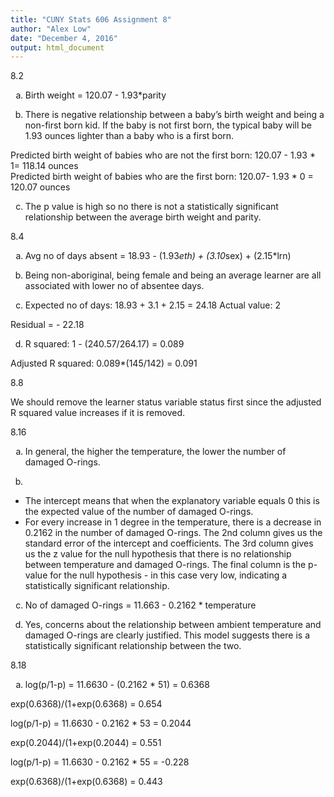 ---
title: "CUNY Stats 606 Assignment 8"
author: "Alex Low"
date: "December 4, 2016"
output: html_document
---

8.2

a) Birth weight = 120.07 - 1.93*parity

b) There is negative relationship between a baby's birth weight and being a non-first born kid. If the baby is not first born, the typical baby will be 1.93  ounces lighter than a baby who is a first born. 

Predicted birth weight of babies who are not the first born: 120.07 - 1.93 * 1= 118.14 ounces   
Predicted birth weight of babies who are the first born: 120.07- 1.93 * 0 = 120.07 ounces  
 
c) The p value is high so no there is not a statistically significant relationship between the average birth weight and parity.

8.4

a) Avg no of days absent = 18.93 - (1.93*eth) + (3.10*sex) + (2.15*lrn)

b) Being non-aboriginal, being female and being an average learner are all associated with lower no of absentee days.

c) Expected no of days: 18.93 + 3.1 + 2.15 = 24.18
Actual value: 2

Residual = - 22.18

d) R squared: 1 - (240.57/264.17) = 0.089

Adjusted R squared: 0.089*(145/142) = 0.091

8.8

We should remove the learner status variable status first since the adjusted R squared value increases if it is removed.

8.16

a) In general, the higher the temperature, the lower the number of damaged O-rings.

b)
- The intercept means that when the explanatory variable equals 0 this is the expected value of the number of damaged O-rings.
- For every increase in 1 degree in the temperature, there is a decrease in 0.2162 in the number of damaged O-rings. The 2nd column gives us the standard error of the intercept and coefficients. The 3rd column gives us the z value for the null hypothesis that there is no relationship between temperature and damaged O-rings. The final column is the p-value for the null hypothesis - in this case very low, indicating a statistically significant relationship.
 
c) No of damaged O-rings = 11.663 - 0.2162 * temperature

d) Yes, concerns about the relationship between ambient temperature and damaged O-rings are clearly justified. This model suggests there is a statistically significant relationship between the two.

8.18

a) log(p/1-p) = 11.6630 - (0.2162 * 51)  = 0.6368

exp(0.6368)/(1+exp(0.6368) = 0.654

log(p/1-p) = 11.6630 - 0.2162 * 53 = 0.2044

exp(0.2044)/(1+exp(0.2044) = 0.551

log(p/1-p) = 11.6630 - 0.2162 * 55 = -0.228

exp(0.6368)/(1+exp(0.6368) = 0.443
